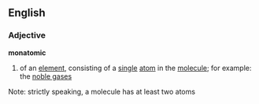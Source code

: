 ==English==
===Adjective===
'''monatomic'''
# of an [[element]], consisting of a [[single]] [[atom]] in the [[molecule]]; for example: the [[noble gas]]es

Note: strictly speaking, a molecule has at least two atoms